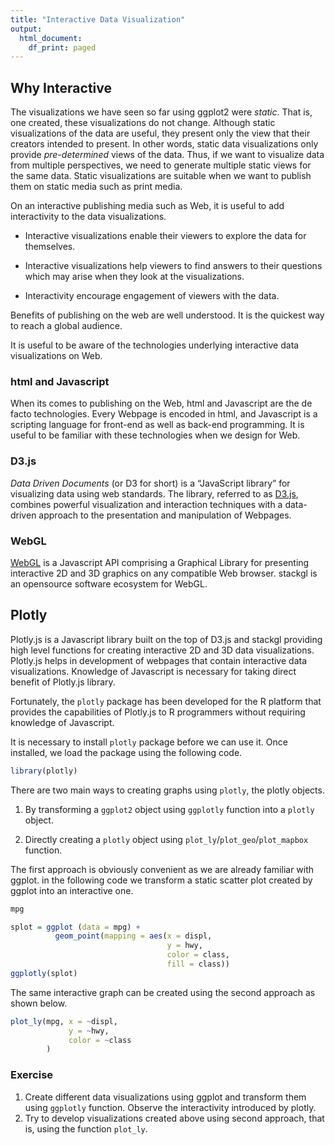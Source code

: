 ```yaml
---
title: "Interactive Data Visualization"
output:
  html_document:
    df_print: paged
---
```


## Why Interactive

The visualizations we have seen so far using ggplot2 were *static*. That is, one created, these visualizations do not change. Although static visualizations of the data are useful, they present only the view that their creators intended to present. In other words, static data visualizations only provide *pre-determined* views of the data. Thus, if we want to visualize data from multiple perspectives, we need to generate multiple static views for the same data. Static visualizations are suitable when we want to publish them on static media such as print media.

On an interactive publishing media such as Web, it is useful to add interactivity to the data visualizations.

-   Interactive visualizations enable their viewers to explore the data for themselves.

-   Interactive visualizations help viewers to find answers to their questions which may arise when they look at the visualizations.

-   Interactivity encourage engagement of viewers with the data.

Benefits of publishing on the web are well understood. It is the quickest way to reach a global audience.

It is useful to be aware of the technologies underlying interactive data visualizations on Web.

### html and Javascript

When its comes to publishing on the Web, html and Javascript are the de facto technologies. Every Webpage is encoded in html, and Javascript is a scripting language for front-end as well as back-end programming. It is useful to be familiar with these technologies when we design for Web.

### D3.js

*Data Driven Documents* (or D3 for short) is a "JavaScript library" for visualizing data using web standards. The library, referred to as [D3.js](https://d3js.org/), combines powerful visualization and interaction techniques with a data-driven approach to the presentation and manipulation of Webpages.

### WebGL

[WebGL](https://developer.mozilla.org/en-US/docs/Web/API/WebGL_API) is a Javascript API comprising a Graphical Library for presenting interactive 2D and 3D graphics on any compatible Web browser. stackgl is an opensource software ecosystem for WebGL.

## Plotly

Plotly.js is a Javascript library built on the top of D3.js and stackgl providing high level functions for creating interactive 2D and 3D data visualizations. Plotly.js helps in development of webpages that contain interactive data visualizations. Knowledge of Javascript is necessary for taking direct benefit of Plotly.js library.

Fortunately, the `plotly` package has been developed for the R platform that provides the capabilities of Plotly.js to R programmers without requiring knowledge of Javascript.

It is necessary to install `plotly` package before we can use it. Once installed, we load the package using the following code.

```r
library(plotly)
```

There are two main ways to creating graphs using `plotly`, the plotly objects.

1.  By transforming a `ggplot2` object using `ggplotly` function into a `plotly` object.

2.  Directly creating a `plotly` object using `plot_ly`/`plot_geo`/`plot_mapbox` function.

The first approach is obviously convenient as we are already familiar with ggplot. in the following code we transform a static scatter plot created by ggplot into an interactive one.

```r
mpg
```

```r
splot = ggplot (data = mpg) + 
          geom_point(mapping = aes(x = displ, 
                                   y = hwy,
                                   color = class,
                                   fill = class))
ggplotly(splot)
```

The same interactive graph can be created using the second approach as shown below.

```r
plot_ly(mpg, x = ~displ, 
             y = ~hwy,
             color = ~class
        )
```

### Exercise

1.  Create different data visualizations using ggplot and transform them using `ggplotly` function. Observe the interactivity introduced by plotly.
2.  Try to develop visualizations created above using second approach, that is, using the function `plot_ly`.
